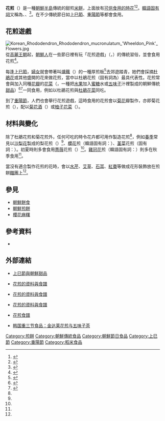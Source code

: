 {{Infobox Korean name
|img=Korean pancake-Jindallae hwajeon-03.jpg
|caption=杜鵑花煎
|hangul=화전
|hanja=花煎
|rr=hwajeon
|mr=hwajŏn
|}}
'''花煎'''（{{lang|ko|화전}}）是一種[[朝鮮半島|朝鮮半島]]傳統的甜煎[[米餅|米餅]]，上面放有[[食用花|可供食用的時花]]<ref name="FIK hwajeon">{{cite web |url=http://www.foodinkorea.org/eng_food/korfood/korfood8_2.jsp |title=Ttuk, Hangwa : Kinds of Rice Cakes |work=Pan-fried Rice Cake |publisher=Korea Agro-Fisheries Trade Corporation |accessdate=2008-06-28 |archive-date=2008-01-23 |archive-url=https://web.archive.org/web/20080123101322/http://www.foodinkorea.org/eng_food/korfood/korfood8_2.jsp |dead-url=no }}</ref><ref>{{cite book |last=Chʻoe |first=Sang-su |authorlink= |coauthors= |editor= |others= |title=Hanʾguk ŭi sesi pʻungsok |url=http://books.google.com/books?id=Idc5AAAAMAAJ&q=hwajeon&dq=hwajeon&lr=&pgis=1 |year=1960 |month= |publisher=Kyŏnggi Taehak Minsokhak Yŏnʼguso : Koryŏ Sŏjŏk Chusik Hoesa |pages=54 |access-date=2008-10-02 |archive-date=2014-06-30 |archive-url=https://web.archive.org/web/20140630111136/http://books.google.com/books?id=Idc5AAAAMAAJ&q=hwajeon&dq=hwajeon&lr=&pgis=1 |dead-url=no }}</ref>。[[韓語|韓語]][[固有詞|固有詞]]又稱為{{lang|ko|꽃부꾸미}}、{{lang|ko|꽃지지미}}、{{lang|ko|꽃달임}}<ref name="EncyKorea">{{Cite web|url=http://100.empas.com/dicsearch/pentry.html?s=K&i=263451&v=42 |title=화전 (花煎) |publisher=[[Empas|Empas]] / [[韓國民族文化大百科事典|韓國民族文化大百科事典]] |language=ko |accessdate=2008-06-23 |deadurl=yes |archiveurl=https://web.archive.org/web/20070321143002/http://100.empas.com/dicsearch/pentry.html?s=K |archivedate=2007-03-21 }}</ref>。在不少傳統節日如[[上巳節|上巳節]]、[[重陽節|重陽節]]等都會食用。

==花煎遊戲==
[[File:Korean_Rhododendron_Rhododendron_mucronulatum_'Wheeldon_Pink'_Flowers.jpg|thumb]]
從[[高麗王朝|高麗王朝]]起，[[朝鮮族|朝鮮人]]在一些節日裡有玩「花煎遊戲」（{{lang|ko|화전놀이}}，{{lang|ko|花煎놀이}}）的傳統習俗，並會食用花煎<ref>{{cite web |url=http://www.aks.ac.kr/glossary/glossary_detail.asp?g_code=13545&page=1&c_code=&search_field=all&keyword=hwajeon&order=g_korean&kanada= |title=화전놀이 (花煎놀이), Hwajeon nori |publisher=[[韓國學中央硏究院|韓國學中央硏究院]] |accessdate=2008-06-28 |archive-url=https://www.webcitation.org/6Ajo9a0gy?url=http://www.aks.ac.kr/glossary/glossary_detail.asp?g_code=13545 |archive-date=2012-09-17 |dead-url=yes }}</ref>。

每逢[[上巳節|上巳節]]，[[婦女|婦女]]就會帶著叫[[燔鐵|燔鐵]]（{{lang|ko|번철}}）的一種厚煎板<ref>[http://100.empas.com/dicsearch/pimage.html?s=K&i=242450001&en=242450&p_i=&a_i=&e=1 ]</ref>去郊遊踏青，她們會採摘[[迎紅杜鵑|杜鵑花]]或其他盛開的花來做花煎，當中以杜鵑花煎（{{lang|ko|두견화전}}固有詞為{{lang|ko|진달래화전}}）最具代表性。花煎常會與加入同種[[花瓣|花瓣]]的[[花菜_(甜品)|花菜]]（{{lang|ko|화채}}，一種把[[水果|水果]]加入[[蜜糖|蜜糖]]水或[[五味子|五味子]]汁裡製成的朝鮮傳統[[甜品|甜品]]）<ref name="Eumcheongryu">{{cite web |url=http://www.foodinkorea.org/eng_food/korfood/korfood9_2.jsp |title=Kind of Eumcheongryu |work=Hwachae (Honeyed juice mixed with fruits) |accessdate=2008-06-28 |publisher=Korea Agro-Fisheries Trade Corporation |deadurl=yes |archiveurl=https://web.archive.org/web/20080523091328/http://www.foodinkorea.org/eng_food/korfood/korfood9_2.jsp |archivedate=2008-05-23 }}</ref><ref name="Jindallae hwachae">{{cite web|url=http://100.empas.com/dicsearch/pentry.html?s=K&i=263413&v=43|title=Jindallae hwachae (진달래화채 ──花菜)|publisher=[[Empas|Empas]]  / [[韓國民族文化大百科事典|韓國民族文化大百科事典]]|accessdate=2008-06-28|language=ko|archive-date=2007-03-21|archive-url=https://web.archive.org/web/20070321143002/http://100.empas.com/dicsearch/pentry.html?s=K|dead-url=no}}</ref>一同食用，例如以杜鵑花煎與[[杜鵑花菜|杜鵑花菜]]同吃。

到了[[重陽節|重陽節]]，人們也會舉行花煎遊戲，這時食用的花煎會以[[菊花|菊花]]瓣製作，亦即菊花煎（{{lang|ko|국화전}}），配以[[菊花酒|菊花酒]]（{{lang|ko|국화주}}）或[[柚子花菜|柚子花菜]]（{{lang|ko|유자 화채}}）。

==材料與變化==
除了杜鵑花煎和菊花煎外，任何可吃的時令花卉都可用作製造花煎<ref name="FIK hwajeon" />，例如[[春季|春季]]常見以[[沙梨|沙梨花]]製成的梨花煎（{{lang|ko|이화전}}）<ref name="FIK hwajeon" />、[[櫻花|櫻花]]煎（韓語固有詞：{{lang|ko|벚꽃화전}}）、[[堇菜|堇菜]]花煎（固有詞：{{lang|ko|제비꽃화전}}）。初夏時則多會食用[[薔薇|薔薇]]花煎（{{lang|ko|장미화전}}）<ref name="FIK hwajeon" />。[[雞冠花|雞冠花]]煎（韓語固有詞：{{lang|ko|맨드라미화전}}）則多在秋季食用<ref name="FIK hwajeon" />。

當沒有適合製作花煎的花時，會以[[水芹|水芹]]、[[艾草|艾草]]、[[石耳|石耳]]、[[紅棗|紅棗]]等做成花形裝飾放在煎餅[[麵團|麵團]]上<ref name="EncyKorea" />。

==參見==
*[[朝鮮餅食|朝鮮餅食]]
*[[朝鮮煎餅|朝鮮煎餅]]
*[[櫻花麻糬|櫻花麻糬]]

==參考資料==
{{Reflist}}
*{{cite web|url=http://www.nfm.go.kr/downfile/book_mag/408/life2001.pdf|title=(진달래 음식의 종류와 조리법 고찰) The Kind and Recipe of Korean Rosebay Food|author=鄭賢美|publisher=[[國立民俗博物館|國立民俗博物館]]|language=ko,en,ja|accessdate=2008-06-28|pages=1-16p}}{{dead link|date=October 2017 |bot=InternetArchiveBot }}

==外部連結==
{{Commonscat|Hwajeon|花煎}}
*{{en icon}}[http://www.lifeinkorea.com/culture/festivals/festivals.cfm?Subject=Samjinnal 上巳節與朝鮮甜品] {{Wayback|url=http://www.lifeinkorea.com/culture/festivals/festivals.cfm?Subject=Samjinnal |date=20080703081325 }}
* {{ko icon}} [http://myfriday.joins.com/myfriday/article/m_article_view.asp?aid=199840&servcode=3020401 花煎的資料與食譜] {{Wayback|url=http://myfriday.joins.com/myfriday/article/m_article_view.asp?aid=199840&servcode=3020401 |date=20110713114618 }}
* {{ko icon}} [http://www.hani.co.kr/arti/education/witheducation/117907.html 花煎的資料與食譜] {{Wayback|url=http://www.hani.co.kr/arti/education/witheducation/117907.html |date=20110515181243 }}
* {{ko icon}} [https://web.archive.org/web/20070505034348/http://life.ohmynews.com/articleview/article_view.asp?at_code=404720 花煎的資料與食譜]
* {{ko icon}} [http://kr.blog.yahoo.com/dongbee2003/1908189.html?p=1&pm=l&tc=50&tt=1194036802 花煎食譜] {{Wayback|url=http://kr.blog.yahoo.com/dongbee2003/1908189.html?p=1&pm=l&tc=50&tt=1194036802 |date=20110517232604 }}
* [https://web.archive.org/web/20081230190223/http://ent.sdnews.com.cn/2008/4/14/526589.html 韩国重三节食品：金达莱花煎与五味子茶]

[[Category:煎餅|Category:煎餅]]
[[Category:朝鮮傳統食品|Category:朝鮮傳統食品]]
[[Category:朝鮮節日食品|Category:朝鮮節日食品]]
[[Category:上巳節|Category:上巳節]]
[[Category:重陽節|Category:重陽節]]
[[Category:稻米食品|Category:稻米食品]]